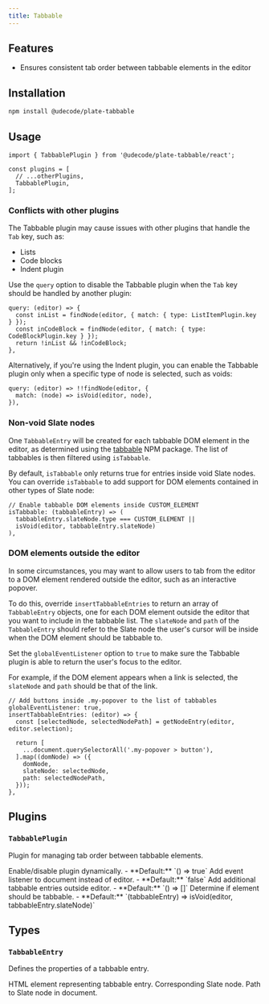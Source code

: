 ```yaml
---
title: Tabbable
---
```


<ComponentPreview name="tabbable-demo" />

<PackageInfo>

## Features

- Ensures consistent tab order between tabbable elements in the editor

</PackageInfo>

## Installation

```bash
npm install @udecode/plate-tabbable
```

## Usage

```tsx
import { TabbablePlugin } from '@udecode/plate-tabbable/react';

const plugins = [
  // ...otherPlugins,
  TabbablePlugin,
];
```

### Conflicts with other plugins

The Tabbable plugin may cause issues with other plugins that handle the `Tab` key, such as:

- Lists
- Code blocks
- Indent plugin

Use the `query` option to disable the Tabbable plugin when the `Tab` key should be handled by another plugin:

```tsx
query: (editor) => {
  const inList = findNode(editor, { match: { type: ListItemPlugin.key } });
  const inCodeBlock = findNode(editor, { match: { type: CodeBlockPlugin.key } });
  return !inList && !inCodeBlock;
},
```

Alternatively, if you're using the Indent plugin, you can enable the Tabbable plugin only when a specific type of node is selected, such as voids:

```tsx
query: (editor) => !!findNode(editor, {
  match: (node) => isVoid(editor, node),
}),
```

### Non-void Slate nodes

One `TabbableEntry` will be created for each tabbable DOM element in the editor, as determined using the [tabbable](https://www.npmjs.com/package/tabbable) NPM package. The list of tabbables is then filtered using `isTabbable`.

By default, `isTabbable` only returns true for entries inside void Slate nodes. You can override `isTabbable` to add support for DOM elements contained in other types of Slate node:

```tsx
// Enable tabbable DOM elements inside CUSTOM_ELEMENT
isTabbable: (tabbableEntry) => (
  tabbableEntry.slateNode.type === CUSTOM_ELEMENT ||
  isVoid(editor, tabbableEntry.slateNode)
),
```

### DOM elements outside the editor

In some circumstances, you may want to allow users to tab from the editor to a DOM element rendered outside the editor, such as an interactive popover.

To do this, override `insertTabbableEntries` to return an array of `TabbableEntry` objects, one for each DOM element outside the editor that you want to include in the tabbable list. The `slateNode` and `path` of the `TabbableEntry` should refer to the Slate node the user's cursor will be inside when the DOM element should be tabbable to.

Set the `globalEventListener` option to `true` to make sure the Tabbable plugin is able to return the user's focus to the editor.

For example, if the DOM element appears when a link is selected, the `slateNode` and `path` should be that of the link.

```tsx
// Add buttons inside .my-popover to the list of tabbables
globalEventListener: true,
insertTabbableEntries: (editor) => {
  const [selectedNode, selectedNodePath] = getNodeEntry(editor, editor.selection);

  return [
    ...document.querySelectorAll('.my-popover > button'),
  ].map((domNode) => ({
    domNode,
    slateNode: selectedNode,
    path: selectedNodePath,
  }));
},
```

## Plugins

### `TabbablePlugin`

Plugin for managing tab order between tabbable elements.

<API name="TabbablePlugin">
<APIOptions>
  <APIItem name="query" type="(editor: PlateEditor<V>, event: KeyboardEvent) => boolean" optional>
    Enable/disable plugin dynamically.
    - **Default:** `() => true`
  </APIItem>
  <APIItem name="globalEventListener" type="boolean" optional>
    Add event listener to document instead of editor.
    - **Default:** `false`
  </APIItem>
  <APIItem name="insertTabbableEntries" type="(editor: PlateEditor<V>, event: KeyboardEvent) => TabbableEntry[]" optional>
    Add additional tabbable entries outside editor.
    - **Default:** `() => []`
  </APIItem>
  <APIItem name="isTabbable" type="(tabbableEntry: TabbableEntry) => boolean" optional>
    Determine if element should be tabbable.
    - **Default:** `(tabbableEntry) => isVoid(editor, tabbableEntry.slateNode)`
  </APIItem>
</APIOptions>
</API>

## Types

### `TabbableEntry`

Defines the properties of a tabbable entry.

<API name="TabbableEntry">
<APIAttributes>
  <APIItem name="domNode" type="HTMLElement">
    HTML element representing tabbable entry.
  </APIItem>
  <APIItem name="slateNode" type="TNode">
    Corresponding Slate node.
  </APIItem>
  <APIItem name="path" type="Path">
    Path to Slate node in document.
  </APIItem>
</APIAttributes>
</API>